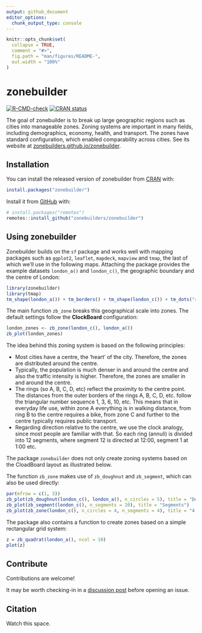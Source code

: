```yaml
---
output: github_document
editor_options: 
  chunk_output_type: console
---
```



<!-- README.md is generated from README.Rmd. Please edit that file -->

```r
knitr::opts_chunk$set(
  collapse = TRUE,
  comment = "#>",
  fig.path = "man/figures/README-",
  out.width = "100%"
)
```

# zonebuilder

<!-- badges: start -->
<!-- [![Codecov test coverage](https://codecov.io/gh/zonebuilders/zonebuilder/branch/master/graph/badge.svg)](https://codecov.io/gh/zonebuilders/zonebuilder?branch=master) -->
[![R-CMD-check](https://github.com/zonebuilders/zonebuilder/workflows/R-CMD-check/badge.svg)](https://github.com/zonebuilders/zonebuilder/actions)
[![CRAN status](https://www.r-pkg.org/badges/version/zonebuilder)](https://CRAN.R-project.org/package=zonebuilder)
<!-- badges: end -->

The goal of zonebuilder is to break up large geographic regions such as cities into manageable zones.
Zoning systems are important in many fields, including demographics, economy, health, and transport. The zones have standard configuration, which enabled comparability across cities. See its website at [zonebuilders.github.io/zonebuilder](https://zonebuilders.github.io/zonebuilder/).

## Installation

You can install the released version of zonebuilder from [CRAN](https://CRAN.R-project.org) with:

```r
install.packages("zonebuilder")
```

Install it from [GitHub](https://github.com/) with:

```r
# install.packages("remotes")
remotes::install_github("zonebuilders/zonebuilder")
```

## Using zonebuilder

Zonebuilder builds on the `sf` package and works well with mapping packages such as `ggplot2`, `leaflet`, `mapdeck`, `mapview` and `tmap`, the last of which we'll use in the following maps.
Attaching the package provides the example datasets `london_a()` and `london_c()`, the geographic boundary and the centre of London:

```r
library(zonebuilder)
library(tmap)
tm_shape(london_a()) + tm_borders() + tm_shape(london_c()) + tm_dots("red")
```

The main function `zb_zone` breaks this geographical scale into zones. The default settings follow the **ClockBoard** configuration:

```r
london_zones <- zb_zone(london_c(), london_a())
zb_plot(london_zones)
```

The idea behind this zoning system is based on the following principles:

* Most cities have a centre, the 'heart' of the city. Therefore, the zones are distributed around the centre.
* Typically, the population is much denser in and around the centre and also the traffic intensity is higher. Therefore, the zones are smaller in and around the centre.
* The rings (so A, B, C, D, etc) reflect the proximity to the centre point. The distances from the outer borders of the rings A, B, C, D, etc. follow the triangular number sequence 1, 3, 6, 10, etc. This means that in everyday life use, within zone A everything is in walking distance, from ring B to the centre requires a bike, from zone C and further to the centre typically requires public transport. 
* Regarding direction relative to the centre, we use the clock analogy, since most people are familiar with that. So each ring (annuli) is divided into 12 segments, where segment 12 is directed at 12:00, segment 1 at 1:00 etc. 


The package `zonebuilder` does not only create zoning systems based on the CloadBoard layout as illustrated below.


The function `zb_zone` makes use of `zb_doughnut` and `zb_segment`, which can also be used directly:

```r
par(mfrow = c(1, 3))
zb_plot(zb_doughnut(london_c(), london_a(), n_circles = 5), title = "Doughnuts")
zb_plot(zb_segment(london_c(), n_segments = 20), title = "Segments")
zb_plot(zb_zone(london_c(), n_circles = 4, n_segments = 4), title = "4 segments, 4 circles")
```

The package also contains a function to create zones based on a simple rectangular grid system:

```r
z = zb_quadrat(london_a(), ncol = 10)
plot(z)
```


## Contribute

Contributions are welcome!

It may be worth checking-in in a [discussion post](https://github.com/zonebuilders/zonebuilder/discussions/28) before opening an issue.

## Citation

Watch this space.


<!-- tmap_arrange( -->
<!--   zb_view(zb_doughnut(london_c(), london_a(), n_circles = 5), title = "Doughnuts"), -->
<!--   zb_view(zb_segment(london_c(), n_segments = 20), title = "Segments") -->
<!--  ) -->


